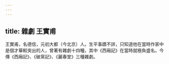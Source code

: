 ```yaml
---
---
---
```

title: 雜劇 王實甫
---



王實甫，名德信，元初大都（今北京）人。生平事蹟不詳，只知道他在當時作家中是個才華較突出的人，曾著有雜劇十四種，其中《西廂記》在當時就極負盛名。今傳《西廂記》、《破窯記》、《麗春堂》三種雜劇。